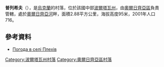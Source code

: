 {{coord|49|45|54|N|32|45|32|E|scale:100000_region:UA|display=title}}

'''普列希夫'''（{{lang-uk|Плехів}}），是[[烏克蘭|烏克蘭]]的村落，位於該國中部[[波爾塔瓦州|波爾塔瓦州]]，由[[奧爾日齊亞區|奧爾日齊亞區]]負責管轄，處於[[奧爾日齊亞河|奧爾日齊亞河]]畔，面積2.88平方公里，海拔高度95米，2001年人口716。

==參考資料==
* [http://weather.in.ua/ua/poltavskaja/20821 Погода в селі Плехів] {{Wayback|url=http://weather.in.ua/ua/poltavskaja/20821 |date=20200203143240 }}

{{DEFAULTSORT:Плехів}}
[[Category:波爾塔瓦州村落|Category:波爾塔瓦州村落]]
[[Category:奧爾日齊亞區村落|Category:奧爾日齊亞區村落]]


{{Poltava-geo-stub}}
